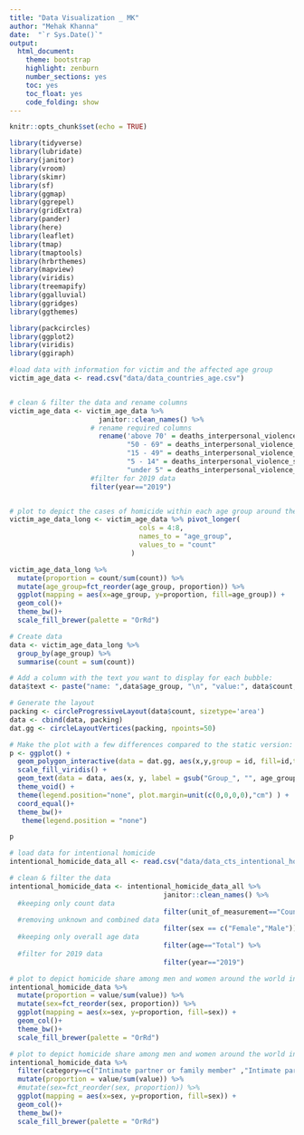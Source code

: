 ```yaml
---
title: "Data Visualization _ MK"
author: "Mehak Khanna"
date:  "`r Sys.Date()`"
output:
  html_document:
    theme: bootstrap
    highlight: zenburn
    number_sections: yes
    toc: yes
    toc_float: yes
    code_folding: show
---
```



```r
knitr::opts_chunk$set(echo = TRUE)
```

```r
library(tidyverse)
library(lubridate)
library(janitor)
library(vroom)
library(skimr)
library(sf)
library(ggmap)
library(ggrepel)
library(gridExtra)
library(pander)
library(here)
library(leaflet)
library(tmap)
library(tmaptools)
library(hrbrthemes)
library(mapview)
library(viridis)
library(treemapify)
library(ggalluvial)
library(ggridges)
library(ggthemes)

library(packcircles)
library(ggplot2)
library(viridis)
library(ggiraph)
```

``` r
#load data with information for victim and the affected age group 
victim_age_data <- read.csv("data/data_countries_age.csv")


# clean & filter the data and rename columns
victim_age_data <- victim_age_data %>%
                      janitor::clean_names() %>% 
                    # rename required columns
                      rename('above 70' = deaths_interpersonal_violence_sex_both_age_70_years_number,
                             "50 - 69" = deaths_interpersonal_violence_sex_both_age_50_69_years_number,
                             "15 - 49" = deaths_interpersonal_violence_sex_both_age_15_49_years_number,
                             "5 - 14" = deaths_interpersonal_violence_sex_both_age_5_14_years_number,
                             "under 5" = deaths_interpersonal_violence_sex_both_age_under_5_number ) %>% 
                    #filter for 2019 data
                    filter(year=="2019")



```

``` r
# plot to depict the cases of homicide within each age group around the world in 2019 
victim_age_data_long <- victim_age_data %>% pivot_longer(
                                cols = 4:8,
                                names_to = "age_group",
                                values_to = "count"
                              )

victim_age_data_long %>% 
  mutate(proportion = count/sum(count)) %>% 
  mutate(age_group=fct_reorder(age_group, proportion)) %>% 
  ggplot(mapping = aes(x=age_group, y=proportion, fill=age_group)) +
  geom_col()+
  theme_bw()+
  scale_fill_brewer(palette = "OrRd")

```

```r

# Create data
data <- victim_age_data_long %>% 
  group_by(age_group) %>% 
  summarise(count = sum(count))

# Add a column with the text you want to display for each bubble:
data$text <- paste("name: ",data$age_group, "\n", "value:", data$count, "\n", "You can add a story here!")

# Generate the layout
packing <- circleProgressiveLayout(data$count, sizetype='area')
data <- cbind(data, packing)
dat.gg <- circleLayoutVertices(packing, npoints=50)

# Make the plot with a few differences compared to the static version:
p <- ggplot() + 
  geom_polygon_interactive(data = dat.gg, aes(x,y,group = id, fill=id,tooltip = data$text[id], data_id = id),colour = "black", alpha = 0.6) +
  scale_fill_viridis() +
  geom_text(data = data, aes(x, y, label = gsub("Group_", "", age_group)), size=4, color="black") +
  theme_void() + 
  theme(legend.position="none", plot.margin=unit(c(0,0,0,0),"cm") ) + 
  coord_equal()+
  theme_bw()+
   theme(legend.position = "none") 

p

```

``` r
# load data for intentional homicide
intentional_homicide_data_all <- read.csv("data/data_cts_intentional_homicide.csv")

# clean & filter the data
intentional_homicide_data <- intentional_homicide_data_all %>%
                                      janitor::clean_names() %>% 
  #keeping only count data
                                      filter(unit_of_measurement=="Counts") %>% 
  #removing unknown and combined data
                                      filter(sex == c("Female","Male")) %>% 
  #keeping only overall age data 
                                      filter(age=="Total") %>% 
  #filter for 2019 data
                                      filter(year=="2019")

```

```r
# plot to depict homicide share among men and women around the world in 2019
intentional_homicide_data %>% 
  mutate(proportion = value/sum(value)) %>% 
  mutate(sex=fct_reorder(sex, proportion)) %>% 
  ggplot(mapping = aes(x=sex, y=proportion, fill=sex)) +
  geom_col()+
  theme_bw()+
  scale_fill_brewer(palette = "OrRd")

```

```r
# plot to depict homicide share among men and women around the world in 2019 due to partner or family related homicides
intentional_homicide_data %>% 
  filter(category==c("Intimate partner or family member" ,"Intimate partner or family member: Family member" )) %>% 
  mutate(proportion = value/sum(value)) %>% 
  #mutate(sex=fct_reorder(sex, proportion)) %>% 
  ggplot(mapping = aes(x=sex, y=proportion, fill=sex)) +
  geom_col()+
  theme_bw()+
  scale_fill_brewer(palette = "OrRd")
```
